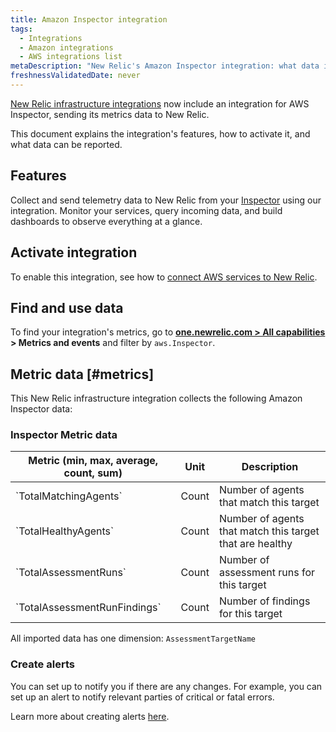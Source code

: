 ```yaml
---
title: Amazon Inspector integration
tags:
  - Integrations
  - Amazon integrations
  - AWS integrations list
metaDescription: "New Relic's Amazon Inspector integration: what data it reports and how to enable it."
freshnessValidatedDate: never
---
```


[New Relic infrastructure integrations](/docs/infrastructure/integrations-getting-started/getting-started/introduction-infrastructure-integrations) now include an integration for AWS Inspector, sending its metrics data to New Relic.

This document explains the integration's features, how to activate it, and what data can be reported.

## Features

Collect and send telemetry data to New Relic from your [Inspector](https://aws.amazon.com/inspector/) using our integration. Monitor your services, query incoming data, and build dashboards to observe everything at a glance.

## Activate integration

To enable this integration, see how to [connect AWS services to New Relic](/docs/infrastructure/amazon-integrations/connect/aws-metric-stream-setup/).

## Find and use data

To find your integration's metrics, go to **[one.newrelic.com > All capabilities](https://one.newrelic.com/all-capabilities) > Metrics and events** and filter by `aws.Inspector`.

## Metric data [#metrics]

This New Relic infrastructure integration collects the following Amazon Inspector data:

### Inspector Metric data

<table>
  <thead>
    <tr>
      <th style={{ width: "200px" }}>
      Metric (min, max, average, count, sum)  
      </th>
      <th>
      Unit  
      </th>
      <th>
      Description
      </th>
    </tr>
  </thead>
    <tbody>
    <tr>
      <td>
      `TotalMatchingAgents`
      </td>
      <td>
      Count
      </td>
      <td>
      Number of agents that match this target
      </td>
    </tr>
    <tr>
      <td>
      `TotalHealthyAgents`
      </td>
      <td>
      Count
      </td>
      <td>
      Number of agents that match this target that are healthy
      </td>
    </tr>
    <tr>
      <td>
      `TotalAssessmentRuns`
      </td>
      <td>
      Count
      </td>
      <td>
      Number of assessment runs for this target
      </td>
    </tr>
    <tr>
      <td>
      `TotalAssessmentRunFindings`
      </td>
      <td>
      Count
      </td>
      <td>
      Number of findings for this target
      </td>
    </tr>
    </tbody>
</table>

All imported data has one dimension: `AssessmentTargetName`

### Create alerts

You can set up <InlinePopover type="alerts" /> to notify you if there are any changes. For example, you can set up an alert to notify relevant parties of critical or fatal errors.

Learn more about creating alerts [here](/docs/alerts-applied-intelligence/new-relic-alerts/learn-alerts/introduction-alerts/).